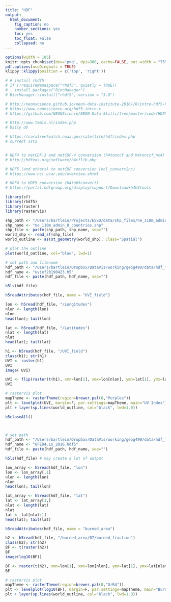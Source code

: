 ```yaml
---
title: "HDF"
output: 
  html_document:
    fig_caption: no
    number_sections: yes
    toc: yes
    toc_float: False
    collapsed: no
---
```


```r
options(width = 105)
knitr::opts_chunk$set(dev='png', dpi=300, cache=FALSE, out.width = "75%", out.height = "75%")
pdf.options(useDingbats = TRUE)
klippy::klippy(position = c('top', 'right'))
```

```r
# # install rhdf5
# if (!requireNamespace("rhdf5", quietly = TRUE))
#   install.packages("BiocManager")
# BiocManager::install("rhdf5", version = "3.8")

# http://neonscience.github.io/neon-data-institute-2016//R/intro-hdf5-R/
# https://www.neonscience.org/hdf5-intro-r
# https://github.com/NEONScience/NEON-Data-Skills/tree/master/code/HDF5

# http://www.temis.nl/index.php  
# Daily UV

# https://coralreefwatch.noaa.gov/satellite/hdf/index.php
# current ssts


# HDF4 to netCDF-3 and netCDF-4 conversion (h4tonccf and h4tonccf_nc4)
# http://hdfeos.org/software/h4cflib.php

# HDF5 (and others) to netCDF conversion (ncl_convert2nc)
# https://www.ncl.ucar.edu/overview.shtml

# HDF4 to HDF5 conversion (h4toh5convert)
# https://portal.hdfgroup.org/display/support/Download+h4h5tools

library(sf)
library(rhdf5)
library(raster)
library(rasterVis)

shp_path <- "/Users/bartlein/Projects/ESSD/data/shp_files/ne_110m_admin_0_countries/"
shp_name <- "ne_110m_admin_0_countries.shp"
shp_file <- paste(shp_path, shp_name, sep="")
world_shp <- read_sf(shp_file)
world_outline <- as(st_geometry(world_shp), Class="Spatial")

# plot the outline
plot(world_outline, col="blue", lwd=1)

# set path and filename
hdf_path <- "/Users/bartlein/Dropbox/DataVis/working/geog490/data/hdf_files/"
hdf_name <- "uvief20190423.h5"
hdf_file <- paste(hdf_path, hdf_name, sep="")

h5ls(hdf_file)

h5readAttributes(hdf_file, name = "UVI_field")

lon <- h5read(hdf_file, "/Longitudes")
nlon <- length(lon)
nlon
head(lon); tail(lon)

lat <- h5read(hdf_file, "/Latitudes")
nlat <- length(lat)
nlat
head(lat); tail(lat)

h1 <- h5read(hdf_file, "/UVI_field")
class(h1); str(h1)
UVI <- raster(h1)
UVI
image( UVI)

UVI <- flip(raster(t(h1), xmn=lon[1], xmx=lon[nlon], ymn=lat[1], ymx=lat[nlat]), "y")
UVI

# rasterVis plot
mapTheme <- rasterTheme(region=brewer.pal(8,"Purples"))
plt <- levelplot(UVI, margin=F, par.settings=mapTheme, main="UV Index")
plt + layer(sp.lines(world_outline, col="black", lwd=1.0))

h5closeAll()



# set path 
hdf_path <- "/Users/bartlein/Dropbox/DataVis/working/geog490/data/hdf_files/"
hdf_name <- "GFED4.1s_2016.hdf5"
hdf_file <- paste(hdf_path, hdf_name, sep="")

h5ls(hdf_file) # may create a lot of output

lon_array <- h5read(hdf_file, "lon")
lon <- lon_array[,1]
nlon <- length(lon)
nlon
head(lon); tail(lon)

lat_array <- h5read(hdf_file, "lat")
lat <- lat_array[1,]
nlat <- length(lat)
nlat
lat <- lat[nlat:1]
head(lat); tail(lat)

h5readAttributes(hdf_file, name = "burned_area")

h2 <- h5read(hdf_file, "/burned_area/07/burned_fraction")
class(h2); str(h2)
BF <- t(raster(h2))
BF
image(log10(BF))

BF <- raster(t(h2), xmn=lon[1], xmx=lon[nlon], ymn=lat[1], ymx=lat[nlat])
BF

# rasterVis plot
mapTheme <- rasterTheme(region=brewer.pal(8,"OrRd"))
plt <- levelplot(log10(BF), margin=F, par.settings=mapTheme, main="Burned Fraction")
plt + layer(sp.lines(world_outline, col="black", lwd=1.0))
```


